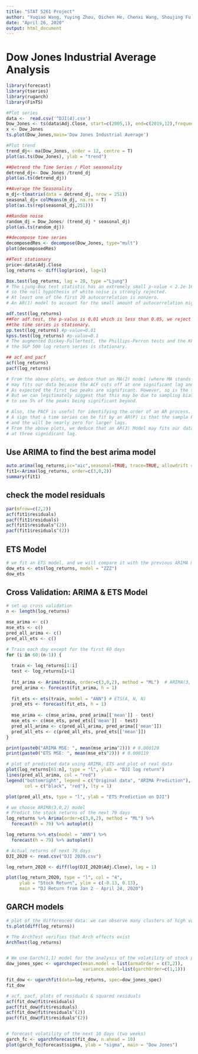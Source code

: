 ```yaml
---
title: "STAT 5261 Project"
author: "Yuqiao Wang, Yuying Zhou, Qichen He, Chenxi Wang, Shoujing Fu, Keyu Liu"
date: "April 26, 2020"
output: html_document 
---
```

# Dow Jones Industrial Average Analysis 

```r
library(forecast)
library(tseries)
library(rugarch)
library(FinTS)
```


```r
#Plot series
data <-  read.csv('^DJI(4).csv')
Dow_Jones <- ts(data$Adj.Close, start=c(2005,1), end=c(2019,12),frequency = 251)
x <- Dow_Jones
ts.plot(Dow_Jones,main='Dow Jones Industrial Average')

#Plot trend
trend_dj<- ma(Dow_Jones, order = 12, centre = T)
plot(as.ts(Dow_Jones), ylab = "trend")

##Detrend the Time Series / Plot seasonality
detrend_dj<- Dow_Jones /trend_dj
plot(as.ts(detrend_dj))

```


```r
##Average the Seasonality
m_dj<-t(matrix(data = detrend_dj, nrow = 251))
seasonal_dj= colMeans(m_dj, na.rm = T)
plot(as.ts(rep(seasonal_dj,251)))

##Random noise
random_dj = Dow_Jones/ (trend_dj * seasonal_dj)
plot(as.ts(random_dj))

##decompose time series
decomposedRes <- decompose(Dow_Jones, type="mult") 
plot(decomposedRes)
```


```r
##Test stationary
price<-data$Adj.Close
log_returns <- diff(log(price), lag=1)

Box.test(log_returns, lag = 20, type ="Ljung")
# The Ljung-Box test statistic has an extremely small p-value < 2.2e-16
# so the null hypothesis of white noise is strongly rejected.
# At least one of the first 20 autocorrelation is nonzero.
# An AR(1) model to account for the small amount of autocorrelation might be appropriate.

adf.test(log_returns)
##For adf.test, the p-valus is 0.01 which is less than 0.05, we reject null hypothesis, 
##the time series is stationary.
pp.test(log_returns) #p-value=0.01
kpss.test(log_returns) #p-value=0.1
# The augmented Dickey-Fullertest, the Phillips-Perron tests and the KPSS test all suggest that
# the S&P 500 log return series is stationary.
```


```r
## acf and pacf
acf(log_returns)
pacf(log_returns)

# From the above plots, we deduce that an MA(2) model (where MA stands for moving average) 
# may fits our data because the ACF cuts off at one significant lag and the PACF shows geometric decay.
# As expected the first two peaks are significant. However, so is the third and fourth. 
# But we can legitimately suggest that this may be due to sampling bias as we expect 
# to see 5% of the peaks being significant beyond.

# Also, the PACF is useful for identifying the order of an AR process.
# A sign that a time series can be fit by an AR(P) is that the sample PACF will be nonzero up to p
# and the will be nearly zero for larger lags.
# From the above plots, we deduce that an AR(3) Model may fits our data because the PACF cuts off 
# at three signidicant lag.

```


## Use ARIMA to find the best arima model

```r
auto.arima(log_returns,ic="aic",seasonal=TRUE, trace=TRUE, allowdrift = FALSE)
fit1<-Arima(log_returns, order=c(3,0,2))
summary(fit1)
```

## check the model residuals

```r
par(mfrow=c(2,2))
acf(fit1$residuals)
pacf(fit1$residuals)
acf(fit1$residuals^(2))
pacf(fit1$residuals^(2))
```


## ETS Model
```r
# we fit an ETS model, and we will compare it with the previous ARIMA model
dow_ets <- ets(log_returns, model = "ZZZ")
dow_ets
```


## Cross Validation: ARIMA & ETS Model 

```r
# set up cross validation
n <- length(log_returns)

mse_arima <- c()
mse_ets <- c()
pred_all_arima <- c()
pred_all_ets <- c()

# Train each day except for the first 60 days
for (i in 60:(n-1)) {
  
  train <- log_returns[1:i]
  test <- log_returns[i+1]
  
  fit_arima <- Arima(train, order=c(3,0,2), method = "ML")  # ARIMA(3, 0, 2)
  pred_arima <- forecast(fit_arima, h = 1)
  
  fit_ets <- ets(train, model = "ANN") # ETS(A, N, N)
  pred_ets <- forecast(fit_ets, h = 1)
  
  mse_arima <- c(mse_arima, pred_arima[['mean']] - test)
  mse_ets <- c(mse_ets, pred_ets[['mean']] - test)
  pred_all_arima <- c(pred_all_arima, pred_arima[['mean']])
  pred_all_ets <- c(pred_all_ets, pred_ets[['mean']])
}

print(paste0("ARIMA MSE: ", mean(mse_arima^2))) # 0.000120
print(paste0("ETS MSE: ", mean(mse_ets^2))) # 0.000119

# plot of predicted data using ARIMA, ETS and plot of real data
plot(log_returns[61:n], type = "l", ylab = "DJI log return")
lines(pred_all_arima, col = "red")
legend("bottomright", legend = c("Original data", "ARIMA Prediction"), 
       col = c("black", "red"), lty = 1)

plot(pred_all_ets, type = "l", ylab = "ETS Prediction on DJI")

# we choose ARIMA(3,0,2) model
# Predict the stock returns of the next 79 days
log_returns %>% Arima(order=c(3,0,2), method = "ML") %>% 
  forecast(h = 79) %>% autoplot()

log_returns %>% ets(model = "ANN") %>% 
  forecast(h = 79) %>% autoplot()

# Actual returns of next 79 days
DJI_2020 <- read.csv("DJI 2020.csv")

log_return_2020 <- diff(log(DJI_2020$Adj.Close), lag = 1)

plot(log_return_2020, type = "l", col = "4", 
     ylab = "Stock Return", ylim = c(-0.13, 0.13),
     main = "DJ Return from Jan 2 - April 24, 2020")
```


## GARCH models
```r
# plot of the differenced data: we can observe many clusters of high volatility and low volatility
ts.plot(diff(log_returns))

# The ArchTest verifies that Arch effects exist
ArchTest(log_returns)


# We use Garch(1,1) model for the analysis of the volatility of stock prices 
dow_jones_spec <- ugarchspec(mean.model = list(armaOrder = c(3,2)),
                             variance.model=list(garchOrder=c(1,1)))

fit_dow <- ugarchfit(data=log_returns, spec=dow_jones_spec)
fit_dow

# acf, pacf, plots of residuals & squared residuals 
acf(fit_dow@fit$residuals)
pacf(fit_dow@fit$residuals)
acf(fit_dow@fit$residuals^(2))
pacf(fit_dow@fit$residuals^(2))


# forecast volatility of the next 10 days (two weeks)
garch_fc <- ugarchforecast(fit_dow, n.ahead = 10)
plot(garch_fc@forecast$sigma, ylab = "sigma", main = "Dow Jones")

```

